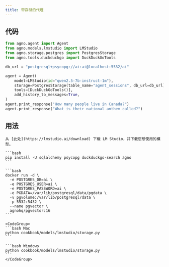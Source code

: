 ```yaml
---
title: 带存储的代理
---
```


## 代码

```python cookbook/models/lmstudio/storage.py
from agno.agent import Agent
from agno.models.lmstudio import LMStudio
from agno.storage.postgres import PostgresStorage
from agno.tools.duckduckgo import DuckDuckGoTools

db_url = "postgresql+psycopg://ai:ai@localhost:5532/ai"

agent = Agent(
    model=LMStudio(id="qwen2.5-7b-instruct-1m"),
    storage=PostgresStorage(table_name="agent_sessions", db_url=db_url),
    tools=[DuckDuckGoTools()],
    add_history_to_messages=True,
)
agent.print_response("How many people live in Canada?")
agent.print_response("What is their national anthem called?")
```

## 用法

<Steps>
  <Snippet file="create-venv-step.mdx" />

  <Step title="安装 LM Studio">

    从 [此处](https://lmstudio.ai/download) 下载 LM Studio，并下载您想使用的模型。

  </Step>

  <Step title="安装库">

    ```bash
    pip install -U sqlalchemy psycopg duckduckgo-search agno
    ```

  </Step>

  <Step title="运行 PgVector">

    ```bash
    docker run -d \
      -e POSTGRES_DB=ai \
      -e POSTGRES_USER=ai \
      -e POSTGRES_PASSWORD=ai \
      -e PGDATA=/var/lib/postgresql/data/pgdata \
      -v pgvolume:/var/lib/postgresql/data \
      -p 5532:5432 \
      --name pgvector \
      agnohq/pgvector:16
    ```

  </Step>

  <Step title="运行代理">

    <CodeGroup>
    ```bash Mac
    python cookbook/models/lmstudio/storage.py
    ```

    ```bash Windows
    python cookbook/models/lmstudio/storage.py
    ```
    </CodeGroup>

  </Step>
</Steps>